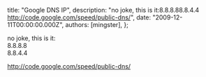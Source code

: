 
  title: "Google DNS IP",
  description: "no joke, this is it:8.8.8.88.8.4.4 http://code.google.com/speed/public-dns/",
  date: "2009-12-11T00:00:00.000Z",
  authors: [mingster],
};

<p>no joke, this is it:<br />8.8.8.8<br />8.8.4.4</p>
<p><a href="http://code.google.com/speed/public-dns/">http://code.google.com/speed/public-dns/</a></p>
